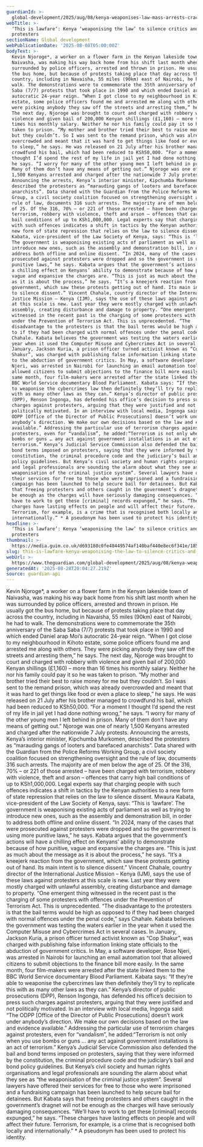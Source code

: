 ```yaml
---
guardianId: >-
  global-development/2025/aug/08/kenya-weaponises-law-mass-arrests-crackdown-critics-protesters
webTitle: >-
  ‘This is lawfare’: Kenya ‘weaponising the law’ to silence critics and
  protesters
sectionName: Global development
webPublicationDate: '2025-08-08T05:00:00Z'
bodyText: >-
  Kevin Njoroge*, a worker on a flower farm in the Kenyan lakeside town of
  Naivasha, was making his way back home from his shift last month when he was
  surrounded by police officers, arrested and thrown in prison. He usually got
  the bus home, but because of protests taking place that day across the
  country, including in Navaisha, 55 miles (90km) east of Nairobi, he had to
  walk. The demonstrations were to commemorate the 35th anniversary of the Saba
  Saba (7/7) protests that took place in 1990 and which ended Daniel arap Moi’s
  autocratic 24-year reign. “When I got close to my neighbourhood in Kihoto
  estate, some police officers found me and arrested me along with others. They
  were picking anybody they saw off the streets and arresting them,” he says.
  The next day, Njoroge was brought to court and charged with robbery with
  violence and given bail of 200,000 Kenyan shillings (£1,160) – more than 16
  times his monthly salary. Neither he nor his family could pay it so he was
  taken to prison. “My mother and brother tried their best to raise money for me
  but they couldn’t. So I was sent to the remand prison, which was already
  overcrowded and meant that it was hard to get things like food or even a place
  to sleep,” he says. He was released on 21 July after his brother managed to
  crowdfund his bail, which had been reduced to KSh50,000. “For a moment I
  thought I’d spend the rest of my life in jail yet I had done nothing wrong,”
  he says. “I worry for many of the other young men I left behind in prison.
  Many of them don’t have any means of getting out.” Njoroge was one of nearly
  1,500 Kenyans arrested and charged after the nationwide 7 July protests.
  Announcing the arrests, Kenya’s interior minister, Kipchumba Murkomen,
  described the protesters as “marauding gangs of looters and barefaced
  anarchists”. Data shared with the Guardian from the Police Reforms Working
  Group, a civil society coalition focused on strengthening oversight and the
  rule of law, documents 316 such arrests. The majority are of men below the age
  of 25. Of the 316, 70% – or 221 of those arrested – have been charged with
  terrorism, robbery with violence, theft and arson – offences that carry high
  bail conditions of up to KSh1,000,000. Legal experts say that charging people
  with such offences indicates a shift in tactics by the Kenyan authorities to a
  new form of state repression that relies on the law to silence dissent. Mwaura
  Kabata, vice-president of the Law Society of Kenya, says: “This is ‘lawfare’.
  The government is weaponising existing acts of parliament as well as trying to
  introduce new ones, such as the assembly and demonstration bill, in order to
  address both offline and online dissent. “In 2024, many of the cases that were
  prosecuted against protesters were dropped and so the government is using more
  punitive laws,” he says. Kabata argues that the government’s actions will have
  a chilling effect on Kenyans’ ability to demonstrate because of how punitive,
  vague and expansive the charges are. “This is just as much about the message
  as it is about the process,” he says. “It’s a kneejerk reaction from the
  government, which saw these protests getting out of hand. Its main intent is
  to silence dissent.” Vincent Chahale, country director of the International
  Justice Mission – Kenya (IJM), says the use of these laws against protesters
  at this scale is new. Last year they were mostly charged with unlawful
  assembly, creating disturbance and damage to property. “One emergent thing
  witnessed in the recent past is the charging of some protesters with offences
  under the Prevention of Terrorism Act. This is unprecedented. “The
  disadvantage to the protesters is that the bail terms would be high as opposed
  to if they had been charged with normal offences under the penal code,” says
  Chahale. Kabata believes the government was testing the waters earlier in the
  year when it used the Computer Misuse and Cybercrimes Act in several cases. In
  January, Jackson Kuria, a prison officer turned activist known as “Cop
  Shakur”, was charged with publishing false information linking state officials
  to the abduction of government critics. In May, a software developer, Rose
  Njeri, was arrested in Nairobi for launching an email automation tool that
  allowed citizens to submit objections to the finance bill more easily. In the
  same month, four film-makers were arrested after the state linked them to the
  BBC World Service documentary Blood Parliament. Kabata says: “If they’re able
  to weaponise the cybercrimes law then definitely they’ll try to replicate this
  with as many other laws as they can.” Kenya’s director of public prosecutions
  (DPP), Renson Ingonga, has defended his office’s decision to press such
  charges against protesters, arguing that they were justified and not
  politically motivated. In an interview with local media, Ingonga said: “The
  ODPP [Office of the Director of Public Prosecutions] doesn’t work under
  anybody’s direction. We make our own decisions based on the law and evidence
  available.” Addressing the particular use of terrorism charges against
  protesters, even for “vandalism”, he added:“Terrorism is not only when you use
  bombs or guns … any act against government installations is an act of
  terrorism.” Kenya’s Judicial Service Commission also defended the bail and
  bond terms imposed on protesters, saying that they were informed by the
  constitution, the criminal procedure code and the judiciary’s bail and bond
  policy guidelines. But Kenya’s civil society and human rights organisations
  and legal professionals are sounding the alarm about what they see as “the
  weaponisation of the criminal justice system”. Several lawyers have offered
  their services for free to those who were imprisoned and a fundraising
  campaign has been launched to help secure bail for detainees. But Kabata says
  that freeing protesters and others caught in the government’s dragnet will not
  be enough as the charges will have seriously damaging consequences. “We’ll
  have to work to get these [criminal] records expunged,” he says. “These
  charges have lasting effects on people and will affect their future.
  Terrorism, for example, is a crime that is recognised both locally and
  internationally.” * A pseudonym has been used to protect his identity.
headline: >-
  ‘This is lawfare’: Kenya ‘weaponising the law’ to silence critics and
  protesters
thumbnail: >-
  https://media.guim.co.uk/d693180c0fe48449574af140baf440e8ec6f341e/1850_808_4894_3916/500.jpg
slug: this-is-lawfare-kenya-weaponising-the-law-to-silence-critics-and-protesters
webUrl: >-
  https://www.theguardian.com/global-development/2025/aug/08/kenya-weaponises-law-mass-arrests-crackdown-critics-protesters
generatedAt: '2025-08-28T20:04:27.219Z'
source: guardian-api
---
```

Kevin Njoroge*, a worker on a flower farm in the Kenyan lakeside town of Naivasha, was making his way back home from his shift last month when he was surrounded by police officers, arrested and thrown in prison. He usually got the bus home, but because of protests taking place that day across the country, including in Navaisha, 55 miles (90km) east of Nairobi, he had to walk. The demonstrations were to commemorate the 35th anniversary of the Saba Saba (7/7) protests that took place in 1990 and which ended Daniel arap Moi’s autocratic 24-year reign. “When I got close to my neighbourhood in Kihoto estate, some police officers found me and arrested me along with others. They were picking anybody they saw off the streets and arresting them,” he says. The next day, Njoroge was brought to court and charged with robbery with violence and given bail of 200,000 Kenyan shillings (£1,160) – more than 16 times his monthly salary. Neither he nor his family could pay it so he was taken to prison. “My mother and brother tried their best to raise money for me but they couldn’t. So I was sent to the remand prison, which was already overcrowded and meant that it was hard to get things like food or even a place to sleep,” he says. He was released on 21 July after his brother managed to crowdfund his bail, which had been reduced to KSh50,000. “For a moment I thought I’d spend the rest of my life in jail yet I had done nothing wrong,” he says. “I worry for many of the other young men I left behind in prison. Many of them don’t have any means of getting out.” Njoroge was one of nearly 1,500 Kenyans arrested and charged after the nationwide 7 July protests. Announcing the arrests, Kenya’s interior minister, Kipchumba Murkomen, described the protesters as “marauding gangs of looters and barefaced anarchists”. Data shared with the Guardian from the Police Reforms Working Group, a civil society coalition focused on strengthening oversight and the rule of law, documents 316 such arrests. The majority are of men below the age of 25. Of the 316, 70% – or 221 of those arrested – have been charged with terrorism, robbery with violence, theft and arson – offences that carry high bail conditions of up to KSh1,000,000. Legal experts say that charging people with such offences indicates a shift in tactics by the Kenyan authorities to a new form of state repression that relies on the law to silence dissent. Mwaura Kabata, vice-president of the Law Society of Kenya, says: “This is ‘lawfare’. The government is weaponising existing acts of parliament as well as trying to introduce new ones, such as the assembly and demonstration bill, in order to address both offline and online dissent. “In 2024, many of the cases that were prosecuted against protesters were dropped and so the government is using more punitive laws,” he says. Kabata argues that the government’s actions will have a chilling effect on Kenyans’ ability to demonstrate because of how punitive, vague and expansive the charges are. “This is just as much about the message as it is about the process,” he says. “It’s a kneejerk reaction from the government, which saw these protests getting out of hand. Its main intent is to silence dissent.” Vincent Chahale, country director of the International Justice Mission – Kenya (IJM), says the use of these laws against protesters at this scale is new. Last year they were mostly charged with unlawful assembly, creating disturbance and damage to property. “One emergent thing witnessed in the recent past is the charging of some protesters with offences under the Prevention of Terrorism Act. This is unprecedented. “The disadvantage to the protesters is that the bail terms would be high as opposed to if they had been charged with normal offences under the penal code,” says Chahale. Kabata believes the government was testing the waters earlier in the year when it used the Computer Misuse and Cybercrimes Act in several cases. In January, Jackson Kuria, a prison officer turned activist known as “Cop Shakur”, was charged with publishing false information linking state officials to the abduction of government critics. In May, a software developer, Rose Njeri, was arrested in Nairobi for launching an email automation tool that allowed citizens to submit objections to the finance bill more easily. In the same month, four film-makers were arrested after the state linked them to the BBC World Service documentary Blood Parliament. Kabata says: “If they’re able to weaponise the cybercrimes law then definitely they’ll try to replicate this with as many other laws as they can.” Kenya’s director of public prosecutions (DPP), Renson Ingonga, has defended his office’s decision to press such charges against protesters, arguing that they were justified and not politically motivated. In an interview with local media, Ingonga said: “The ODPP [Office of the Director of Public Prosecutions] doesn’t work under anybody’s direction. We make our own decisions based on the law and evidence available.” Addressing the particular use of terrorism charges against protesters, even for “vandalism”, he added:“Terrorism is not only when you use bombs or guns … any act against government installations is an act of terrorism.” Kenya’s Judicial Service Commission also defended the bail and bond terms imposed on protesters, saying that they were informed by the constitution, the criminal procedure code and the judiciary’s bail and bond policy guidelines. But Kenya’s civil society and human rights organisations and legal professionals are sounding the alarm about what they see as “the weaponisation of the criminal justice system”. Several lawyers have offered their services for free to those who were imprisoned and a fundraising campaign has been launched to help secure bail for detainees. But Kabata says that freeing protesters and others caught in the government’s dragnet will not be enough as the charges will have seriously damaging consequences. “We’ll have to work to get these [criminal] records expunged,” he says. “These charges have lasting effects on people and will affect their future. Terrorism, for example, is a crime that is recognised both locally and internationally.” * A pseudonym has been used to protect his identity.

